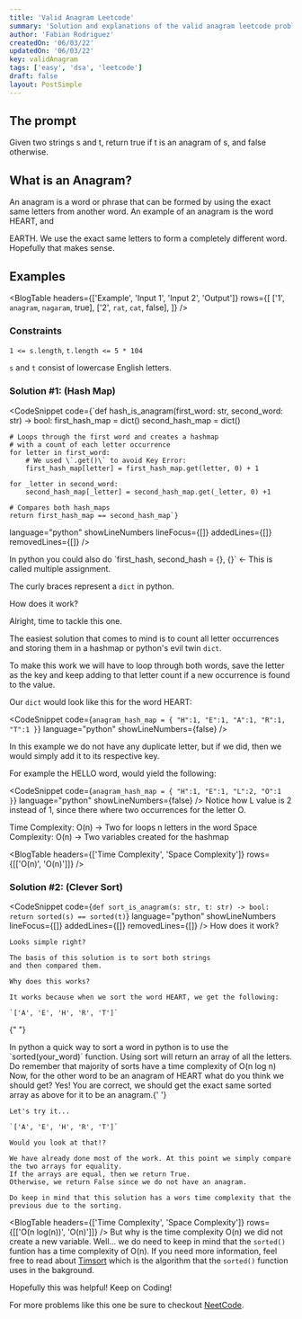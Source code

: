 ```yaml
---
title: 'Valid Anagram Leetcode'
summary: 'Solution and explanations of the valid anagram leetcode problem.'
author: 'Fabian Rodriguez'
createdOn: '06/03/22'
updatedOn: '06/03/22'
key: validAnagram
tags: ['easy', 'dsa', 'leetcode']
draft: false
layout: PostSimple
---
```


## The prompt

Given two strings s and t, return true if t is an anagram of s, and false otherwise.

## What is an Anagram?

An anagram is a word or phrase that can be formed by using the exact same letters from another word.
An example of an anagram is the word <CoolText color="text-r-purple dark:text-light-green" >HEART</CoolText>, and

<CoolText color="text-r-purple dark:text-light-green">EARTH</CoolText>. We use the exact same
letters to form a completely different word. Hopefully that makes sense.

## Examples

<BlogTable
  headers={['Example', 'Input 1', 'Input 2', 'Output']}
  rows={[
    ['1', `anagram`, `nagaram`, <span className="mark">true</span>],
    ['2', `rat`, `cat`, <span className="mark">false</span>],
  ]}
/>

### Constraints

`1 <= s.length`, `t.length <= 5 * 104`

`s` and `t` consist of lowercase English letters.

### Solution #1: (Hash Map)

<CodeSnippet
  code={`def hash_is_anagram(first_word: str, second_word: str) -> bool:
    first_hash_map = dict()
    second_hash_map = dict()

    # Loops through the first word and creates a hashmap
    # with a count of each letter occurrence
    for letter in first_word:
        # We used \`.get()\` to avoid Key Error:
        first_hash_map[letter] = first_hash_map.get(letter, 0) + 1

    for _letter in second_word:
        second_hash_map[_letter] = second_hash_map.get(_letter, 0) +1

    # Compares both hash_maps
    return first_hash_map == second_hash_map`}

language="python"
showLineNumbers
lineFocus={[]}
addedLines={[]}
removedLines={[]}
/>

<BlogWarning variant="info" title="Multiple Assignment">
  In python you could also do `first_hash, second_hash = {}, {}`  &#8592;  This is called multiple assignment.

The curly braces represent a `dict` in python.

</BlogWarning>

<span className="text-xl font-bold">How does it work?</span>

Alright, time to tackle this one.

The easiest solution that comes to mind is to count all letter occurrences
and storing them in a hashmap or python's evil twin `dict`.

To make this work we will have to loop through both words,
save the letter as the key and keep adding to that letter count
if a new occurrence is found to the value.

Our `dict` would look like this for the word HEART:

<CodeSnippet
  code={`anagram_hash_map = { "H":1, "E":1, "A":1, "R":1, "T":1 }`}
  language="python"
  showLineNumbers={false}
/>

In this example we do not have any duplicate letter,
but if we did, then we would simply add it to its respective key.

For example the HELLO word, would yield the following:

<CodeSnippet
  code={`anagram_hash_map = { "H":1, "E":1, "L":2, "O":1 }`}
  language="python"
  showLineNumbers={false}
/>
Notice how L value is 2 instead of 1, since there where two occurrences for the letter O.

Time Complexity: O(n) -> Two for loops n letters in the word
Space Complexity: O(n) -> Two variables created for the hashmap

<BlogTable headers={['Time Complexity', 'Space Complexity']} rows={[['O(n)', 'O(n)']]} />

### Solution #2: (Clever Sort)

<CodeSnippet
  code={`def sort_is_anagram(s: str, t: str) -> bool:
    return sorted(s) == sorted(t)`}
  language="python"
  showLineNumbers
  lineFocus={[]}
  addedLines={[]}
  removedLines={[]}
/>
<span className="text-xl font-bold">How does it work?</span>

    Looks simple right?

    The basis of this solution is to sort both strings
    and then compared them.

    Why does this works?

    It works because when we sort the word HEART, we get the following:

    `['A', 'E', 'H', 'R', 'T']`

{" "}

<BlogWarning variant="info" title="Multiple Assignment">
  In python a quick way to sort a word in python is to use the `sorted(your_word)` function. Using
  sort will return an array of all the letters. Do remember that majority of sorts have a time
  complexity of O(n log n)
</BlogWarning>
Now, for the other word to be an anagram of HEART what do you think we should get? Yes! You are correct,
we should get the exact same sorted array as above for it to be an anagram.{' '}

    Let's try it...

    `['A', 'E', 'H', 'R', 'T']`

    Would you look at that!?

    We have already done most of the work. At this point we simply compare the two arrays for equality.
    If the arrays are equal, then we return True.
    Otherwise, we return False since we do not have an anagram.

    Do keep in mind that this solution has a wors time complexity that the previous due to the sorting.

<BlogTable headers={['Time Complexity', 'Space Complexity']} rows={[['O(n log(n))', 'O(n)']]} />
But why is the time complexity O(n) we did not create a new variable. Well... we do need to keep in mind
that the `sorted()` funtion has a time complexity of O(n). If you need more information, feel free to
read about [Timsort](https://en.wikipedia.org/wiki/Timsort) which is the algorithm that the `sorted()`
function uses in the bakground.

Hopefully this was helpful! Keep on Coding!

For more problems like this one be sure to checkout [NeetCode](https://neetcode.io/).
